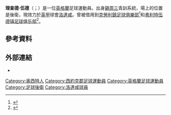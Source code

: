 {{noteTA|G1=Football|G2=FAcup
|1=zh-cn:理查德·伍德;zh-tw:理查德·伍德;zh-hk:李察·活特;
|2=zh-hans:罗瑟勒姆; zh-hk:洛達咸; zh-tw: 羅瑟漢姆;
}}
{{Infobox football biography
| name = Richard Wood
| image = Richard Wood May 2007.jpg
| image_size = 
| fullname = Richard Mark Wood<ref>{{cite web |url=https://www.efl.com/siteassets/efl-documents/202021/efl-squad-numbering-11.09.2020.pdf |title=Notification of shirt numbers: Rotherham United |publisher=English Football League |page=60 |access-date=25 September 2020 |archive-date=2021-06-27 |archive-url=https://web.archive.org/web/20210627092609/https://www.efl.com/siteassets/efl-documents/202021/efl-squad-numbering-11.09.2020.pdf |dead-url=no }}</ref>
| birth_date = {{birth date and age|1985|7|5|df=y}}<ref name="Hugman2003-04">{{Cite book
 | editor-first = Barry J.
 | editor-last = Hugman
 | title = The PFA Footballers' Who's Who 2003/2004
 | year = 2003
 | publisher = Queen Anne Press
 | isbn = 1-85291-651-6
 | page = 461 }}</ref>
| birth_place = [[英格蘭|英格蘭]]{{le|奧塞特|Ossett}}
| height = {{height|ft=6|in=3}}<ref name="Hugman2003-04"/>
| position = 後衛
| currentclub = [[罗瑟勒姆足球俱乐部|洛達咸]]
| clubnumber = 6
| youthyears1 = {{0}}{{0}}{{0}}?–2003
| youthclubs1 = [[谢周三足球俱乐部|錫周三]]
| years1 = 2003–2010 | clubs1 = [[谢周三足球俱乐部|錫周三]]   | caps1 = 174 | goals1 = 7
| years2 = 2009      | clubs2 = → [[考文垂足球俱乐部|高雲地利]] (loan)      | caps2 = 5  | goals2 = 1
| years3 = 2010–2013 | clubs3 = [[考文垂足球俱乐部|高雲地利]]               | caps3 = 112  | goals3 = 7
| years4 = 2013–2014 | clubs4 = [[查尔顿竞技足球俱乐部|查爾頓]]       | caps4 = 21  | goals4 = 0
| years5 = 2014–     | clubs5 = [[罗瑟勒姆足球俱乐部|洛達咸]]         | caps5 = 176 | goals5 = 14
| years6 = 2015      | clubs6 = → [[克劳利镇足球俱乐部|卡維尼]] (loan)        | caps6 = 10  | goals6 = 3
| years7 = 2015      | clubs7 = → [[弗利特伍德镇足球俱乐部|費列活特]] (loan)    | caps7 = 6   | goals7 = 0
| years8 = 2015      | clubs8 = → [[切斯特菲尔德足球俱乐部|車士打菲特]] (loan)        | caps8 = 5   | goals8 = 0
| club-update = 10:03, 5 November 2021 (UTC)
}}

'''理查德·伍德'''（{{lang-en|Richard Wood}}；{{bd|1985年|7月5日}}）是一位[[英格蘭|英格蘭]]足球運動員。出身[[谢周三足球俱乐部|錫周三]]青訓系統，場上的位置是後衛，現效力於[[英甲|英甲]]球會[[罗瑟勒姆足球俱乐部|洛達咸]]。曾被借用到[[克勞利鎮足球俱樂部|克勞利鎮足球俱樂部]]<ref>{{cite news|title=Richard Wood: Crawley sign Rotherham defender on loan|url=http://www.bbc.co.uk/sport/0/football/31558409|accessdate=3 March 2015|publisher=BBC Sport|date=20 February 2015}}</ref>和[[弗利特伍德镇足球俱乐部|弗利特伍德镇足球俱乐部]]<ref>{{cite news |title=Richard Wood: Fleetwood Town sign Rotherham defender on loan |url=http://www.bbc.com/sport/0/football/34339647 |accessdate=2015-10-16 |publisher=''[[BBC_Sport|BBC Sport]]'' |date=2015-09-23 |archive-date=2015-09-26 |archive-url=https://web.archive.org/web/20150926064254/http://www.bbc.com/sport/0/football/34339647 |dead-url=no }}</ref>。

==參考資料==
{{Reflist}}

==外部連結==
*{{soccerbase|id=34895}}

{{DEFAULTSORT:Wood, Richard}}
[[Category:奥西特人|Category:奥西特人]]
[[Category:西約克郡足球運動員|Category:西約克郡足球運動員]]
[[Category:英格蘭足球運動員|Category:英格蘭足球運動員]]
[[Category:足球後衛|Category:足球後衛]]
[[Category:洛達咸球員|Category:洛達咸球員]]
{{Sport-bio-stub}}